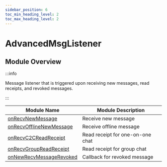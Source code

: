 ```yaml
---
sidebar_position: 6
toc_min_heading_level: 2
toc_max_heading_level: 2
---
```


# AdvancedMsgListener

## Module Overview

:::info

Message listener that is triggered upon receiving new messages, read receipts, and revoked messages.

:::

| Module Name                                                               | Module Description              |
| ------------------------------------------------------------------------- | ------------------------------- |
| [onRecvNewMessage](/callback/onRecvNewMessage.mdx)                        | Receive new message             |
| [onRecvOfflineNewMessage](/callback/onRecvOfflineNewMessage.mdx)          | Receive offline message         |
| [onRecvC2CReadReceipt](/callback/onRecvC2CReadReceipt.mdx)                | Read receipt for one-on-one chat |
| [onRecvGroupReadReceipt](/callback/onRecvGroupReadReceipt.mdx)            | Read receipt for group chat      |
| [onNewRecvMessageRevoked](/callback/onNewRecvMessageRevoked.mdx)          | Callback for revoked message    |